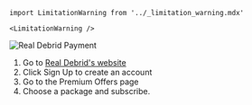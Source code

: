 ```mdx-code-block
import LimitationWarning from '../_limitation_warning.mdx'

<LimitationWarning />
```

![Real Debrid Payment](/img/stremio/real_debrid_payment.png)
1. Go to [Real Debrid's website](https://real-debrid.com/?id=9483829)
2. Click Sign Up to create an account
3. Go to the Premium Offers page
4. Choose a package and subscribe. 